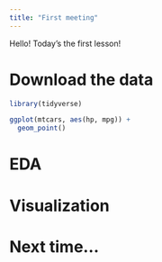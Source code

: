 ```yaml
---
title: "First meeting"
---
```


Hello! Today's the first lesson!

# Download the data

```r
library(tidyverse)

ggplot(mtcars, aes(hp, mpg)) + 
  geom_point()
```


# EDA 

# Visualization

# Next time...